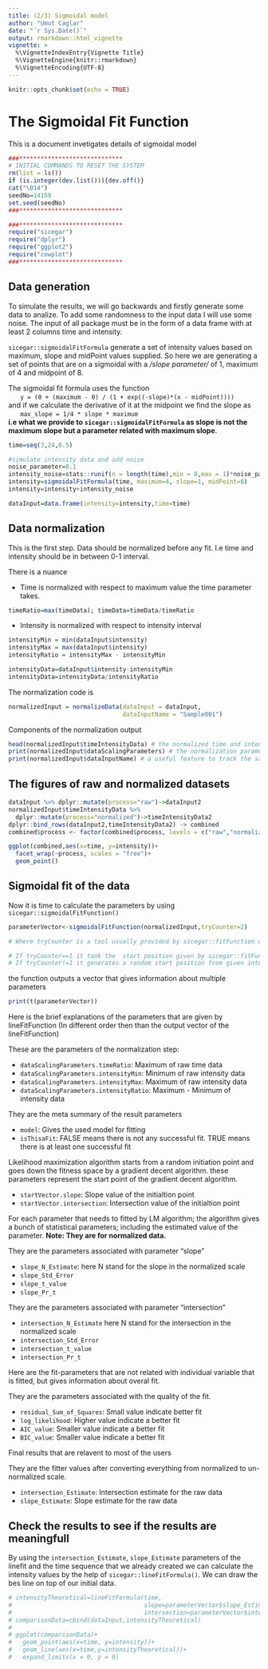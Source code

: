 ```yaml
---
title: (2/3) Sigmoidal model
author: "Umut Caglar"
date: "`r Sys.Date()`"
output: rmarkdown::html_vignette
vignette: >
  %\VignetteIndexEntry{Vignette Title}
  %\VignetteEngine{knitr::rmarkdown}
  %\VignetteEncoding{UTF-8}
---
```

  
```r
knitr::opts_chunk$set(echo = TRUE)
```

# The Sigmoidal Fit Function
This is a document invetigates details of sigmoidal model 


```r

###*****************************
# INITIAL COMMANDS TO RESET THE SYSTEM
rm(list = ls())
if (is.integer(dev.list())){dev.off()}
cat("\014")
seedNo=14159
set.seed(seedNo)
###*****************************

###*****************************
require("sicegar")
require("dplyr")
require("ggplot2")
require("cowplot")
###*****************************
```

## Data generation
To simulate the results, we will go backwards and firstly generate some data to analize. To add some randomness to the input data I will use some noise. The input of all package must be in the form of a data frame with at least 2 columns time and intensity. 

`sicegar::sigmoidalFitFormula` generate a set of intensity values based on maximum, slope and midPoint values supplied. So here we are generating a set of points that are on a sigmoidal with a _/slope parameter/_ of 1, maximum of 4 and midpoint of 8.

The sigmoidal fit formula uses the function  
&nbsp;&nbsp;&nbsp;&nbsp;&nbsp;&nbsp;`y = (0 + (maximum - 0) / (1 + exp((-slope)*(x - midPoint))))`  
and if we calculate the derivative of it at the midpoint we find the slope as  
&nbsp;&nbsp;&nbsp;&nbsp;&nbsp;&nbsp;`max_slope = 1/4 * slope * maximum`  
__i.e what we provide to `sicegar::sigmoidalFitFormula` as slope is not the maximum slope but a parameter related with maximum slope__.

```r
time=seq(3,24,0.5)

#simulate intensity data and add noise
noise_parameter=0.1
intensity_noise=stats::runif(n = length(time),min = 0,max = 1)*noise_parameter
intensity=sigmoidalFitFormula(time, maximum=4, slope=1, midPoint=8)
intensity=intensity+intensity_noise

dataInput=data.frame(intensity=intensity,time=time)
```

## Data normalization 

This is the first step. Data should be normalized before any fit. I.e time and intensity should be in between 0-1 interval. 

There is a nuance 

*  Time is normalized with respect to maximum value the time parameter takes.
```r
timeRatio=max(timeData); timeData=timeData/timeRatio
```

*  Intensity is normalized with respect to intensity interval
```r
intensityMin = min(dataInput$intensity)
intensityMax = max(dataInput$intensity)
intensityRatio = intensityMax - intensityMin

intensityData=dataInput$intensity-intensityMin
intensityData=intensityData/intensityRatio
```

The normalization code is 

```r
normalizedInput = normalizeData(dataInput = dataInput, 
                                dataInputName = "Sample001")
```


Components of the normalization output

```r
head(normalizedInput$timeIntensityData) # the normalized time and intensity data
print(normalizedInput$dataScalingParameters) # the normalization parameters that is needed to go back to original scale
print(normalizedInput$dataInputName) # a useful feature to track the sample in all the process
```


## The figures of raw and normalized datasets

```r
dataInput %>% dplyr::mutate(process="raw")->dataInput2
normalizedInput$timeIntensityData %>%
  dplyr::mutate(process="normalized")->timeIntensityData2
dplyr::bind_rows(dataInput2,timeIntensityData2) -> combined
combined$process <- factor(combined$process, levels = c("raw","normalized"))

ggplot(combined,aes(x=time, y=intensity))+
  facet_wrap(~process, scales = "free")+
  geom_point()
```

## Sigmoidal fit of the data

Now it is time to calculate the parameters by using `sicegar::sigmoidalFitFunction()`

```r
parameterVector<-sigmoidalFitFunction(normalizedInput,tryCounter=2)

# Where tryCounter is a tool usually provided by sicegar::fitFunction when the sicegar::sigmoidalFitFunction is called from sicegar::fitFunction. 

# If tryCounter==1 it took the  start position given by sicegar::fitFunction
# If tryCounter!=1 it generates a random start position from given interval
```

the function outputs a vector that gives information about multiple parameters

```r
print(t(parameterVector))
```

Here is the brief explanations of the parameters that are given by lineFitFunction (In different order then than the output vector of the lineFitFunction)

These are the parameters of the normalization step:

* `dataScalingParameters.timeRatio`: Maximum of raw time data       
* `dataScalingParameters.intensityMin`: Minimum of raw intensity data
* `dataScalingParameters.intensityMax`: Maximum of raw intensity data
* `dataScalingParameters.intensityRatio`: Maximum - Minimum of intensity data

They are the meta summary of the result parameters

* `model`: Gives the used model for fitting
* `isThisaFit`: FALSE means there is not any successful fit. TRUE means there is at least one successful fit 

Likelihood maximization algorithm starts from a random initiation point and goes down the fitness space by a gradient decent algorithm. these parameters represent the start point of the gradient decent algorithm.

* `startVector.slope`: Slope value of the initialtion point
* `startVector.intersection`: Intersection value of the initialtion point

For each parameter that needs to fitted by LM algorithm; the algorithm gives a bunch of statistical parameters; including the estimated value of the parameter. __Note: They are for normalized data.__


They are the parameters associated with parameter "slope"

* `slope_N_Estimate`: here N stand for the slope in the normalized scale
* `slope_Std_Error`
* `slope_t_value`    
* `slope_Pr_t`

They are the parameters associated with parameter "intersection"

* `intersection_N_Estimate`  here N stand for the intersection in the normalized scale
* `intersection_Std_Error`  
* `intersection_t_value`  
* `intersection_Pr_t` 


Here are the fit-parameters that are not related with individual variable that is fitted, but gives information about overal fit.

They are the parameters associated with the quality of the fit. 

* `residual_Sum_of_Squares`: Small value indicate better fit
* `log_likelihood`: Higher value indicate a better fit
* `AIC_value`: Smaller value indicate a better fit
* `BIC_value`: Smaller value indicate a better fit

Final results that are relavent to most of the users   

They are the fitter values after converting everything from normalized to un-normalized scale.

* `intersection_Estimate`: Intersection estimate for the raw data
* `slope_Estimate`: Slope estimate for the raw data


## Check the results to see if the results are meaningfull

By using the `intersection_Estimate`, `slope_Estimate` parameters of the linefit and the time sequence that we already created we can calculate the intensity values by the help of `sicegar::lineFitFormula()`. We can draw the bes line on top of our initial data.

```r
# intensityTheoretical=lineFitFormula(time,
#                                     slope=parameterVector$slope_Estimate,
#                                     intersection=parameterVector$intersection_Estimate)
# comparisonData=cbind(dataInput,intensityTheoretical)
# 
# ggplot(comparisonData)+
#   geom_point(aes(x=time, y=intensity))+
#   geom_line(aes(x=time,y=intensityTheoretical))+
#   expand_limits(x = 0, y = 0)
```